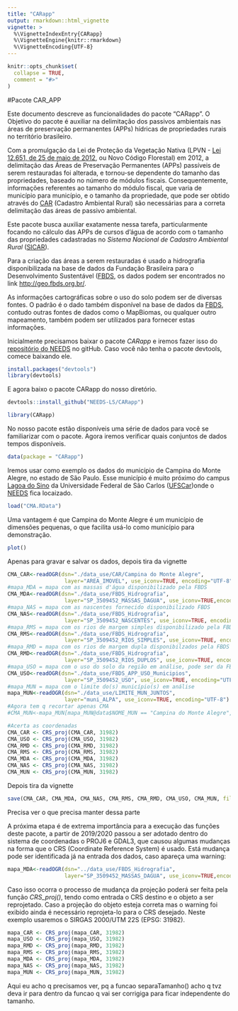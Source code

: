 ```yaml
---
title: "CARapp"
output: rmarkdown::html_vignette
vignette: >
  %\VignetteIndexEntry{CARapp}
  %\VignetteEngine{knitr::rmarkdown}
  %\VignetteEncoding{UTF-8}
---
```


```r
knitr::opts_chunk$set(
  collapse = TRUE,
  comment = "#>"
)
```

#Pacote CAR_APP

Este documento descreve as funcionalidades do pacote "CARapp". O Objetivo do pacote é auxiliar na delimitação dos passivos ambientais  nas áreas de preservação permanentes (APPs) hídricas de propriedades rurais no território brasileiro.

Com a promulgação da Lei de Proteção da Vegetação Nativa (LPVN - [Lei 12.651, de 25 de maio de 2012](http://www.planalto.gov.br/ccivil_03/_ato2011-2014/2012/lei/l12651.htm), ou Novo Código Florestal) em 2012, a delimitação das Áreas de Preservação Permanentes (APPs) passíveis de serem restauradas foi alterada, e tornou-se dependente do tamanho das propriedades, baseado no número de módulos fiscais. Consequentemente,  informações referentes ao tamanho do módulo fiscal, que varia de município para município, e o tamanho da propriedade, que pode ser obtido através do [CAR](https://www.car.gov.br/) (Cadastro Ambiental Rural) são necessárias para a correta delimitação das áreas de passivo ambiental.

Este pacote busca auxiliar exatamente nessa tarefa, particularmente focando no cálculo das APPs de cursos d'água de acordo com o tamanho das propriedades cadastradas no *Sistema Nacional de Cadastro Ambiental Rural* ([SICAR](https://www.car.gov.br/publico/imoveis/index)).

Para a criação das áreas a serem restauradas é usado a hidrografia disponibilizada na base de dados da Fundação Brasileira para o Desenvolvimento Sustentável ([FBDS](https://www.fbds.org.br/), os dados podem ser encontrados no link <http://geo.fbds.org.br/>. 

As informações cartográficas sobre o uso do solo podem ser de diversas fontes. O padrão é o dado também disponível na base de dados da [FBDS](https://www.fbds.org.br/), contudo outras fontes de dados como o MapBiomas, ou qualquer outro mapeamento, também podem ser utilizados para fornecer estas informações.

Inicialmente precisamos baixar o pacote *CARapp* e iremos fazer isso do [repositório do NEEDS](https://github.com/NEEDS-LS) no gitHub. Caso você não tenha o pacote devtools, comece baixando ele.
```r
install.packages("devtools")
library(devtools)
```

E agora baixo o pacote CARapp do nosso diretório.
```r
devtools::install_github("NEEDS-LS/CARapp")
```

```r
library(CARapp)
```

No nosso pacote estão disponíveis uma série de dados para você se familiarizar com o pacote. Agora iremos verificar quais conjuntos de dados tempos disponíveis.
```r
data(package = "CARapp") 
```

Iremos usar como exemplo os dados do município de Campina do Monte Alegre, no estado de São Paulo. Esse município é muito próximo do campus [Lagoa do Sino](https://www.lagoadosino.ufscar.br/) da Universidade Federal de São Carlos ([UFSCar](https://www2.ufscar.br/))onde o [NEEDS](https://www.needs.ufscar.br/) fica locaizado.

```r
load("CMA.RData")
```


Uma vantagem é que Campina do Monte Alegre é um município de dimensões pequenas, o que facilita usá-lo como município para demonstração. 
```r
plot()
```

Apenas para gravar e salvar os dados, depois tira da vignette
```r
CMA_CAR<-readOGR(dsn="./data_use/CAR/Campina do Monte Alegre",
                  layer="AREA_IMOVEL", use_iconv=TRUE, encoding="UTF-8")
#mapa_MDA = mapa com as massas d'água disponibilizado pela FBDS
CMA_MDA<-readOGR(dsn="./data_use/FBDS_Hidrografia",
                  layer="SP_3509452_MASSAS_DAGUA", use_iconv=TRUE,encoding="UTF-8")
#mapa_NAS = mapa com as nascentes fornecido disponibilizado FBDS
CMA_NAS<-readOGR(dsn="./data_use/FBDS_Hidrografia",
                  layer="SP_3509452_NASCENTES", use_iconv=TRUE, encoding="UTF-8")
#mapa_RMS = mapa com os rios de margem simples disponibilizado pela FBDS
CMA_RMS<-readOGR(dsn="./data_use/FBDS_Hidrografia",
                  layer="SP_3509452_RIOS_SIMPLES", use_iconv=TRUE, encoding="UTF-8")
#mapa_RMD = mapa com os rios de margem dupla disponibilzados pela FBDS
CMA_RMD<-readOGR(dsn="./data_use/FBDS_Hidrografia",
                  layer="SP_3509452_RIOS_DUPLOS", use_iconv=TRUE, encoding="UTF-8")
#mapa_USO = mapa com o uso do solo da região em análise, pode ser da FBDS ou MapBiomas
CMA_USO<-readOGR(dsn="./data_use/FBDS_APP_USO_Municipios",
                  layer="SP_3509452_USO", use_iconv=TRUE, encoding="UTF-8")
#mapa_MUN = mapa com o limite do(s) município(s) em análise
mapa_MUN<-readOGR(dsn="./data_use/LIMITE_MUN_JUNTOS",
                  layer="muni_ALPA", use_iconv=TRUE, encoding="UTF-8")
#Agora tem q recortar apenas CMA
#CMA_MUN<-mapa_MUN[mapa_MUN@data$NOME_MUN == "Campina do Monte Alegre",]

#Acerta as coordenadas
CMA_CAR <- CRS_proj(CMA_CAR, 31982)
CMA_USO <- CRS_proj(CMA_USO, 31982)
CMA_RMD <- CRS_proj(CMA_RMD, 31982)
CMA_RMS <- CRS_proj(CMA_RMS, 31982)
CMA_MDA <- CRS_proj(CMA_MDA, 31982)
CMA_NAS <- CRS_proj(CMA_NAS, 31982)
CMA_MUN <- CRS_proj(CMA_MUN, 31982)
````

Depois tira da vignette
```r
save(CMA_CAR, CMA_MDA, CMA_NAS, CMA_RMS, CMA_RMD, CMA_USO, CMA_MUN, file = "./data/CMA.RData")
```

Precisa ver o que precisa manter dessa parte

##################################################


A próxima etapa é de extrema importância para a execução das funções deste pacote, a partir de 2019/2020 passou a ser adotado dentro do sistema de coordenadas o PROJ6 e GDAL3, que causou algumas mudanças na forma que o CRS (Coordinate Reference System) é usado. Está mudança pode ser identificada já na entrada dos dados, caso apareça uma warning:

```r
mapa_MDA<-readOGR(dsn="../data_use/FBDS_Hidrografia",
                  layer="SP_3509452_MASSAS_DAGUA", use_iconv=TRUE,encoding="UTF-8")
```

Caso isso ocorra o processo de mudança da projeção poderá ser feita pela função *CRS_proj()*, tendo como entrada o CRS destino e o objeto a ser reprojetado. Caso a projeção do objeto esteja correta mas o warning foi exibido ainda é necessário reprojeta-lo para o CRS desejado. Neste exemplo usaremos o SIRGAS 2000/UTM 22S (EPSG: 31982).

```r
mapa_CAR <- CRS_proj(mapa_CAR, 31982)
mapa_USO <- CRS_proj(mapa_USO, 31982)
mapa_RMD <- CRS_proj(mapa_RMD, 31982)
mapa_RMS <- CRS_proj(mapa_RMS, 31982)
mapa_MDA <- CRS_proj(mapa_MDA, 31982)
mapa_NAS <- CRS_proj(mapa_NAS, 31982)
mapa_MUN <- CRS_proj(mapa_MUN, 31982)
```

#################################################

Aqui eu acho q precisamos ver, pq a funcao separaTamanho() acho q tvz deva ir para dentro da funcao q vai ser corrigiga para ficar independente do tamanho. 



